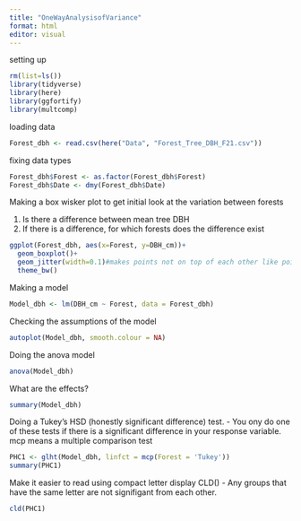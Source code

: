 ```yaml
---
title: "OneWayAnalysisofVariance"
format: html
editor: visual
---
```


setting up
```r
rm(list=ls())
library(tidyverse)
library(here)
library(ggfortify)
library(multcomp)
```

loading data
```r
Forest_dbh <- read.csv(here("Data", "Forest_Tree_DBH_F21.csv"))
```

fixing data types
```r
Forest_dbh$Forest <- as.factor(Forest_dbh$Forest)
Forest_dbh$Date <- dmy(Forest_dbh$Date)
```

Making a box wisker plot to get initial look at the variation between forests

1. Is there a difference between mean tree DBH
2. If there is a difference, for which forests does the difference exist
```r
ggplot(Forest_dbh, aes(x=Forest, y=DBH_cm))+
  geom_boxplot()+
  geom_jitter(width=0.1)#makes points not on top of each other like point
  theme_bw()
```

Making a model 
```r
Model_dbh <- lm(DBH_cm ~ Forest, data = Forest_dbh)
```

Checking the assumptions of the model
```r
autoplot(Model_dbh, smooth.colour = NA)
```

Doing the anova model
```r
anova(Model_dbh)
```
What are the effects?
```r
summary(Model_dbh)
```

Doing a Tukey's HSD (honestly significant difference) test. 
- You ony do one of these tests if there is a significant difference in your response variable. 
mcp means a multiple comparison test
```r
PHC1 <- glht(Model_dbh, linfct = mcp(Forest = 'Tukey'))
summary(PHC1)
```
Make it easier to read using compact letter display CLD()
- Any groups that have the same letter are not signifigant from each other. 
```r
cld(PHC1)
```
























